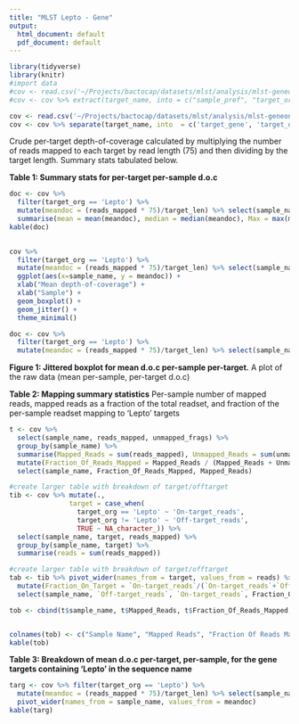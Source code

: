 ```yaml
---
title: "MLST Lepto - Gene"
output:
  html_document: default
  pdf_document: default
---
```


```r
library(tidyverse)
library(knitr)
#import data
#cov <- read.csv('~/Projects/bactocap/datasets/mlst/analysis/mlst-geneonly-cov.csv', col.names = c("sample_name", "target_name", "target_len", "reads_mapped", "unmapped_frags"))
#cov <- cov %>% extract(target_name, into = c("sample_pref", "target_org"), "_")

cov <- read.csv('~/Projects/bactocap/datasets/mlst/analysis/mlst-geneonly-cov.csv', col.names = c("sample_name", "target_name", "target_len", "reads_mapped", "unmapped_frags"))
cov <- cov %>% separate(target_name, into  = c('target_gene', 'target_org', 'target_type'))
```

Crude per-target depth-of-coverage calculated by multiplying the number of reads mapped to each target by read length (75) and then dividing by the target length. Summary stats tabulated below.

**Table 1: Summary stats for per-target per-sample d.o.c**
```r
doc <- cov %>% 
  filter(target_org == 'Lepto') %>% 
  mutate(meandoc = (reads_mapped * 75)/target_len) %>% select(sample_name, target_gene, meandoc) %>% group_by(sample_name) %>% 
  summarise(mean = mean(meandoc), median = median(meandoc), Max = max(meandoc), Min = min(meandoc))
kable(doc)
  

cov %>% 
  filter(target_org == 'Lepto') %>% 
  mutate(meandoc = (reads_mapped * 75)/target_len) %>% select(sample_name, meandoc) %>% 
  ggplot(aes(x=sample_name, y = meandoc)) +
  xlab("Mean depth-of-coverage") +
  xlab("Sample") +
  geom_boxplot() +
  geom_jitter() +
  theme_minimal()

doc <- cov %>% 
  filter(target_org == 'Lepto') %>% 
  mutate(meandoc = (reads_mapped * 75)/target_len) %>% select(sample_name, meandoc)

```


**Figure 1: Jittered boxplot for mean d.o.c per-sample per-target.** A plot of the raw data (mean per-sample, per-target d.o.c)

**Table 2: Mapping summary statistics** Per-sample number of mapped reads, mapped reads as a fraction of the total readset, and fraction of the per-sample readset mapping to 'Lepto' targets
```r
t <- cov %>% 
  select(sample_name, reads_mapped, unmapped_frags) %>%
  group_by(sample_name) %>% 
  summarise(Mapped_Reads = sum(reads_mapped), Unmapped_Reads = sum(unmapped_frags)) %>% 
  mutate(Fraction_Of_Reads_Mapped = Mapped_Reads / (Mapped_Reads + Unmapped_Reads)) %>% 
  select(sample_name, Fraction_Of_Reads_Mapped, Mapped_Reads)

#create larger table with breakdown of target/offtarget
tib <- cov %>% mutate(.,
               target = case_when(
                 target_org == 'Lepto' ~ 'On-target_reads',
                 target_org != 'Lepto' ~ 'Off-target_reads',
                 TRUE ~ NA_character_)) %>% 
  select(sample_name, target, reads_mapped) %>% 
  group_by(sample_name, target) %>% 
  summarise(reads = sum(reads_mapped)) 

#create larger table with breakdown of target/offtarget
tab <- tib %>% pivot_wider(names_from = target, values_from = reads) %>% 
  mutate(Fraction_On_Target = `On-target_reads`/(`On-target_reads`+`Off-target_reads`)) %>% 
  select(sample_name, `Off-target_reads`, `On-target_reads`, Fraction_On_Target)

tob <- cbind(t$sample_name, t$Mapped_Reads, t$Fraction_Of_Reads_Mapped, tab$Fraction_On_Target)


colnames(tob) <- c("Sample Name", "Mapped Reads", "Fraction Of Reads Mapped", "Fraction of Readset On-Target")
kable(tob)
```
**Table 3: Breakdown of mean d.o.c per-target, per-sample, for the gene targets containing 'Lepto' in the sequence name**
```r
targ <- cov %>% filter(target_org == 'Lepto') %>% 
  mutate(meandoc = (reads_mapped * 75)/target_len) %>% select(sample_name, target_gene, meandoc) %>% 
  pivot_wider(names_from = sample_name, values_from = meandoc)
kable(targ)
```
